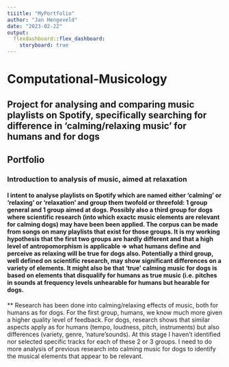 ```yaml
---
tiiitle: "MyPortfolio"
author: "Jan Hengeveld"
date: "2023-02-22"
output: 
  flexdashboard::flex_dashboard:
    storyboard: true
---
```

# Computational-Musicology
## Project for analysing and comparing music playlists on Spotify, specifically searching for difference in 'calming/relaxing music' for humans and for dogs 
## Portfolio
### Introduction to analysis of music, aimed at relaxation
#### I intent to analyse playlists on Spotify which are named either 'calming' or 'relaxing' or 'relaxation' and group them twofold or threefold: 1 group general and 1 group aimed at dogs. Possibly also a third group for dogs where scientific research (into which exactc music elements are relevant for calming dogs) may have been been applied. The corpus can be made from songs on many playlists that exist for those groups. It is my working hypothesis that the first two groups are hardly different and that a high level of antropomorphism is applicable => what humans define and perceive as relaxing will be true for dogs also. Potentially a third group, well defined on scientific research, may show significant differences on a variety of elements. It might also be that 'true' calming music for dogs is based on elements that disqualify for humans as true music (i.e. pitches in sounds at frequency levels unhearable for humans but hearable for dogs. 
** Research has been done into calming/relaxing effects of music, both for humans as for dogs. For the first group, humans, we know much more given a higher quality level of feedback. For dogs, research shows that similar aspects apply as for humans (tempo, loudness, pitch, instruments) but also differences (variety, genre, 'nature'sounds).
At this stage I haven't identified nor selected specific tracks for each of these 2 or 3 groups. I need to do more analysis of previous research into calming music for dogs to identify the musical elements that appear to be relevant.